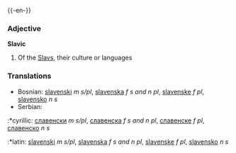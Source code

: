 {{-en-}}
===Adjective===
'''Slavic'''
#Of the [[Slav]]s, their culture or languages

===Translations===

*Bosnian: [[slavenski]] ''m s/pl'', [[slavenska]] ''f s and n pl'', [[slavenske]] ''f pl'', [[slavensko]] ''n s''
*Serbian:
:*cyrillic: [[славенски]] ''m s/pl'', [[славенска]] ''f s and n pl'', [[славенске]] ''f pl'', [[славенско]] ''n s''
:*latin: [[slavenski]] ''m s/pl'', [[slavenska]] ''f s and n pl'', [[slavenske]] ''f pl'', [[slavensko]] ''n s''